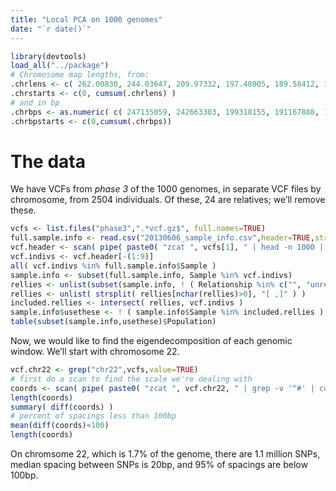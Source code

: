 ```yaml
---
title: "Local PCA on 1000 genomes"
date: "`r date()`"
---
```



```r
library(devtools)
load_all("../package")
# Chromosome map lengths, from:
.chrlens <- c( 262.00830, 244.03647, 209.97332, 197.48005, 189.58412, 174.70526, 172.35610, 156.52810, 146.28861, 160.40336, 143.88007, 156.40816, 119.34065, 104.83476, 110.93523, 118.68929, 119.61966, 105.74726, 92.57134, 83.62057, 54.79314, 55.59191 )
.chrstarts <- c(0, cumsum(.chrlens) )
# and in bp
.chrbps <- as.numeric( c( 247135059, 242663303, 199318155, 191167888, 180625439, 170747902, 158798338, 146264218, 140185941, 135284541, 134449982, 132276874, 114092980, 106356482, 100210760, 88684276, 78605474, 76115554, 63785051, 62376958, 46902240, 49522492 ) )
.chrbpstarts <- c(0,cumsum(.chrbps))
```

# The data

We have VCFs from *phase 3* of the 1000 genomes, in separate VCF files by chromosome,
from 2504 individuals.
Of these, 24 are relatives; we'll remove these.
```r
vcfs <- list.files("phase3",".*vcf.gz$", full.names=TRUE)
full.sample.info <- read.csv("20130606_sample_info.csv",header=TRUE,stringsAsFactors=FALSE)
vcf.header <- scan( pipe( paste0( "zcat ", vcfs[1], " | head -n 1000 | grep '^#[^#]'")), what='char' )
vcf.indivs <- vcf.header[-(1:9)]
all( vcf.indivs %in% full.sample.info$Sample )
sample.info <- subset(full.sample.info, Sample %in% vcf.indivs)
rellies <- unlist(subset(sample.info, ! ( Relationship %in% c("", "unrels", "unrel", "not father")) )[,7:14])
rellies <- unlist( strsplit( rellies[nchar(rellies)>0], "[ ,]" ) )
included.rellies <- intersect( rellies, vcf.indivs )
sample.info$usethese <- ! ( sample.info$Sample %in% included.rellies )
table(subset(sample.info,usethese)$Population)
```

Now, we would like to find the eigendecomposition
of each genomic window.
We'll start with chromosome 22.
```r
vcf.chr22 <- grep("chr22",vcfs,value=TRUE)
# first do a scan to find the scale we're dealing with
coords <- scan( pipe( paste0( "zcat ", vcf.chr22, " | grep -v '^#' | cut -f 2 " ) ) )
length(coords)
summary( diff(coords) )
# percent of spacings less than 100bp
mean(diff(coords)<100)
length(coords)
```
On chromsome 22, which is 1.7% of the genome, there are 1.1 million SNPs,
median spacing between SNPs is 20bp, and 95% of spacings are below 100bp.
